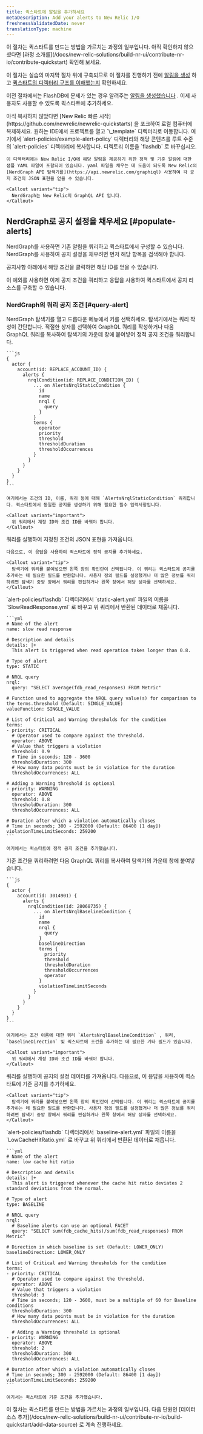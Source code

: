 ```yaml
---
title: 퀵스타트에 알림을 추가하세요
metaDescription: Add your alerts to New Relic I/O
freshnessValidatedDate: never
translationType: machine
---
```


<Callout variant="tip">
  이 절차는 퀵스타트를 만드는 방법을 가르치는 과정의 일부입니다. 아직 확인하지 않으셨다면 [과정 소개를](/docs/new-relic-solutions/build-nr-ui/contribute-nr-io/contribute-quickstart) 확인해 보세요.

  이 절차는 실습의 마지막 절차 위에 구축되므로 이 절차를 진행하기 전에 [알림을 생성](/docs/new-relic-solutions/build-nr-ui/contribute-nr-io/create-alerts/) 하고 [퀵스타트의 디렉터리 구조를 이해했는지](/docs/new-relic-solutions/build-nr-ui/contribute-nr-io/build-quickstart/understand-quickstart) 확인하세요.
</Callout>

이전 절차에서는 FlashDB에 문제가 있는 경우 알려주는 [알림을 생성했습니다](/docs/new-relic-solutions/build-nr-ui/contribute-nr-io/create-alerts/) . 이제 사용자도 사용할 수 있도록 퀵스타트에 추가하세요.

<Steps>
  <Step>
    아직 복사하지 않았다면 [New Relic 빠른 시작](https://github.com/newrelic/newrelic-quickstarts) 을 포크하여 로컬 컴퓨터에 복제하세요.
  </Step>

  <Step>
    원하는 IDE에서 프로젝트를 열고 `\_template` 디렉터리로 이동합니다.
  </Step>

  <Step>
    여기에서 `alert-policies/example-alert-policy` 디렉터리와 해당 콘텐츠를 루트 수준의 `alert-policies` 디렉터리에 복사합니다. 디렉토리 이름을 `flashdb` 로 바꾸십시오.

    이 디렉터리에는 New Relic I/O에 해당 알림을 제공하기 위한 정적 및 기준 알림에 대한 샘플 YAML 파일이 포함되어 있습니다. yaml 파일을 채우는 데 도움이 되도록 New Relic의 [NerdGraph API 탐색기를](https://api.newrelic.com/graphiql) 사용하여 각 공지 조건의 JSON 표현을 얻을 수 있습니다.

    <Callout variant="tip">
      NerdGraph는 New Relic의 GraphQL API 입니다.
    </Callout>
  </Step>
</Steps>

## NerdGraph로 공지 설정을 채우세요 [#populate-alerts]

NerdGraph를 사용하면 기존 알림을 쿼리하고 퀵스타트에서 구성할 수 있습니다. NerdGraph를 사용하여 공지 설정을 채우려면 먼저 해당 항목을 검색해야 합니다.

공지사항 아래에서 해당 조건을 클릭하면 해당 ID를 얻을 수 있습니다.

이 예외를 사용하면 이제 공지 조건을 쿼리하고 응답을 사용하여 퀵스타트에서 공지 리소스를 구축할 수 있습니다.

### NerdGraph의 쿼리 공지 조건 [#query-alert]

<Steps>
  <Step>
    NerdGraph 탐색기를 열고 드롭다운 메뉴에서 키를 선택하세요.
  </Step>

  <Step>
    탐색기에서는 쿼리 작성이 간단합니다. 적절한 상자를 선택하여 GraphQL 쿼리를 작성하거나 다음 GraphQL 쿼리를 복사하여 탐색기의 가운데 창에 붙여넣어 정적 공지 조건을 쿼리합니다.

    ```js
    {
      actor {
        account(id: REPLACE_ACCOUNT_ID) {
          alerts {
            nrqlCondition(id: REPLACE_CONDITION_ID) {
              ... on AlertsNrqlStaticCondition {
                id
                name
                nrql {
                  query
                }
              }
              terms {
                operator
                priority
                threshold
                thresholdDuration
                thresholdOccurrences
              }
            }
          }
        }
      }
    }
    ```

    여기에서는 조건의 ID, 이름, 쿼리 등에 대해 `AlertsNrqlStaticCondition` 쿼리합니다. 퀵스타트에서 동일한 공지를 생성하기 위해 필요한 필수 입력사항입니다.

    <Callout variant="important">
      위 쿼리에서 계정 ID와 조건 ID를 바꿔야 합니다.
    </Callout>
  </Step>

  <Step>
    쿼리를 실행하여 지정된 조건의 JSON 표현을 가져옵니다.

    다음으로, 이 응답을 사용하여 퀵스타트에 정적 공지를 추가하세요.

    <Callout variant="tip">
      탐색기에 쿼리를 붙여넣으면 왼쪽 창의 확인란이 선택됩니다. 이 쿼리는 퀵스타트에 공지를 추가하는 데 필요한 필드를 반환합니다. 사용자 정의 필드를 설정했거나 더 많은 정보를 쿼리하려면 탐색기 중앙 창에서 쿼리를 편집하거나 왼쪽 창에서 해당 상자를 선택하세요.
    </Callout>
  </Step>

  <Step>
    `alert-policies/flashdb` 디렉터리에서 `static-alert.yml` 파일의 이름을 `SlowReadResponse.yml` 로 바꾸고 위 쿼리에서 반환된 데이터로 채웁니다.

    ```yml
    # Name of the alert
    name: slow read response

    # Description and details
    details: |+
      This alert is triggered when read operation takes longer than 0.8.

    # Type of alert
    type: STATIC

    # NRQL query
    nrql:
      query: "SELECT average(fdb_read_responses) FROM Metric"

    # Function used to aggregate the NRQL query value(s) for comparison to the terms.threshold (Default: SINGLE_VALUE)
    valueFunction: SINGLE_VALUE

    # List of Critical and Warning thresholds for the condition
    terms:
    - priority: CRITICAL
      # Operator used to compare against the threshold.
      operator: ABOVE
      # Value that triggers a violation
      threshold: 0.9
      # Time in seconds; 120 - 3600
      thresholdDuration: 300
      # How many data points must be in violation for the duration
      thresholdOccurrences: ALL

    # Adding a Warning threshold is optional
    - priority: WARNING
      operator: ABOVE
      threshold: 0.8
      thresholdDuration: 300
      thresholdOccurrences: ALL

    # Duration after which a violation automatically closes
    # Time in seconds; 300 - 2592000 (Default: 86400 [1 day])
    violationTimeLimitSeconds: 259200
    ```

    여기에서는 퀵스타트에 정적 공지 조건을 추가했습니다.
  </Step>

  <Step>
    기준 조건을 쿼리하려면 다음 GraphQL 쿼리를 복사하여 탐색기의 가운데 창에 붙여넣습니다.

    ```js
    {
      actor {
        account(id: 3014901) {
          alerts {
            nrqlCondition(id: 28068735) {
              ... on AlertsNrqlBaselineCondition {
                id
                name
                nrql {
                  query
                }
                baselineDirection
                terms {
                  priority
                  threshold
                  thresholdDuration
                  thresholdOccurrences
                  operator
                }
                violationTimeLimitSeconds
              }
            }
          }
        }
      }
    }
    ```

    여기에서는 조건 이름에 대한 쿼리 `AlertsNrqlBaselineCondition` , 쿼리, `baselineDirection` 및 퀵스타트에 조건을 추가하는 데 필요한 기타 필드가 있습니다.

    <Callout variant="important">
      위 쿼리에서 계정 ID와 조건 ID를 바꿔야 합니다.
    </Callout>
  </Step>

  <Step>
    쿼리를 실행하여 공지의 설정 데이터를 가져옵니다. 다음으로, 이 응답을 사용하여 퀵스타트에 기준 공지를 추가하세요.

    <Callout variant="tip">
      탐색기에 쿼리를 붙여넣으면 왼쪽 창의 확인란이 선택됩니다. 이 쿼리는 퀵스타트에 공지를 추가하는 데 필요한 필드를 반환합니다. 사용자 정의 필드를 설정했거나 더 많은 정보를 쿼리하려면 탐색기 중앙 창에서 쿼리를 편집하거나 왼쪽 창에서 해당 상자를 선택하세요.
    </Callout>
  </Step>

  <Step>
    `alert-policies/flashdb` 디렉터리에서 `baseline-alert.yml` 파일의 이름을 `LowCacheHitRatio.yml` 로 바꾸고 위 쿼리에서 반환된 데이터로 채웁니다.

    ```yml
    # Name of the alert
    name: low cache hit ratio

    # Description and details
    details: |+
      This alert is triggered whenever the cache hit ratio deviates 2 standard deviations from the normal.

    # Type of alert
    type: BASELINE

    # NRQL query
    nrql:
      # Baseline alerts can use an optional FACET
      query: "SELECT sum(fdb_cache_hits)/sum(fdb_read_responses) FROM Metric"

    # Direction in which baseline is set (Default: LOWER_ONLY)
    baselineDirection: LOWER_ONLY

    # List of Critical and Warning thresholds for the condition
    terms:
    - priority: CRITICAL
      # Operator used to compare against the threshold.
      operator: ABOVE
      # Value that triggers a violation
      threshold: 3
      # Time in seconds; 120 - 3600, must be a multiple of 60 for Baseline conditions
      thresholdDuration: 300
      # How many data points must be in violation for the duration
      thresholdOccurrences: ALL

      # Adding a Warning threshold is optional
    - priority: WARNING
      operator: ABOVE
      threshold: 2
      thresholdDuration: 300
      thresholdOccurrences: ALL 

    # Duration after which a violation automatically closes
    # Time in seconds; 300 - 2592000 (Default: 86400 [1 day])
    violationTimeLimitSeconds: 259200
    ```

    여기서는 퀵스타트에 기준 조건을 추가했습니다.
  </Step>
</Steps>

<Callout variant="tip">
  이 절차는 퀵스타트를 만드는 방법을 가르치는 과정의 일부입니다. 다음 단원인 [데이터 소스 추가](/docs/new-relic-solutions/build-nr-ui/contribute-nr-io/build-quickstart/add-data-source) 로 계속 진행하세요.
</Callout>
